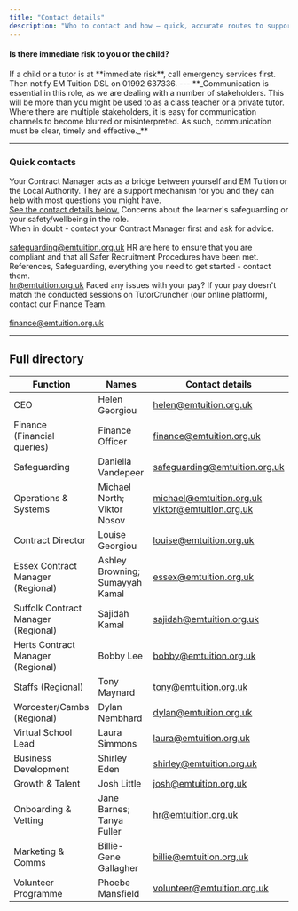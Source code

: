 ```yaml
---
title: "Contact details"
description: "Who to contact and how — quick, accurate routes to support."
---
```

#### Is there immediate risk to you or the child?
<Warning>
  If a child or a tutor is at **immediate risk**, call emergency services first. Then notify EM Tuition DSL on 01992 637336.
</Warning>
---
**_Communication is essential in this role, as we are dealing with a number of stakeholders. This will be more than you might be used to as a class teacher or a private tutor. Where there are multiple stakeholders, it is easy for communication channels to become blurred or misinterpreted. As such, communication must be clear, timely and effective._**

---
### Quick contacts

<CardGroup cols={2}>
  <Card title="Any questions about your role" icon="user">
    Your Contract Manager acts as a bridge between yourself and EM Tuition or the Local Authority. They are a support mechanism for you and they can help with most questions you might have.  <br/>
    <a href="">See the contact details below.</a>
      </Card>
  
  <Card title="Safeguarding" icon="umbrella">
    Concerns about the learner's safeguarding or your safety/wellbeing in the role.<br/>When in doubt - contact your Contract Manager first and ask for advice.<br/><br/>
    <a href="mailto:safeguarding@emtuition.org.uk">safeguarding@emtuition.org.uk</a>
  </Card>
</CardGroup>

<CardGroup cols={2}>
  <Card title="HR & Compliance" icon="shield">
    HR are here to ensure that you are compliant and that all Safer Recruitment Procedures have been met. References, Safeguarding, everything you need to get started - contact them.<br/>
    <a href="mailto:hr@emtuition.org.uk">hr@emtuition.org.uk</a>
  </Card>
  <Card title="Finance" icon="credit-card">
    Faced any issues with your pay? If your pay doesn't match the conducted sessions on TutorCruncher (our online platform), contact our Finance Team.<br/><br/>
    <a href="mailto:finance@emtuition.org.uk">finance@emtuition.org.uk</a>
  </Card>
</CardGroup>




---

## Full directory

| Function | Names | Contact details |
|---|---|---|
| CEO | Helen Georgiou | <a href="mailto:helen@emtuition.org.uk">helen@emtuition.org.uk</a> |
| Finance (Financial queries) | Finance Officer | <a href="mailto:finance@emtuition.org.uk">finance@emtuition.org.uk</a> |
| Safeguarding | Daniella Vandepeer | <a href="mailto:safeguarding@emtuition.org.uk">safeguarding@emtuition.org.uk</a> |
| Operations & Systems | Michael North; Viktor Nosov | <a href="mailto:michael@emtuition.org.uk">michael@emtuition.org.uk</a><br/><a href="mailto:viktor@emtuition.org.uk">viktor@emtuition.org.uk</a> |
| Contract Director | Louise Georgiou | <a href="mailto:louise@emtuition.org.uk">louise@emtuition.org.uk</a> |
| Essex Contract Manager (Regional) | Ashley Browning; Sumayyah Kamal | <a href="mailto:essex@emtuition.org.uk">essex@emtuition.org.uk</a> |
| Suffolk Contract Manager (Regional) | Sajidah Kamal | <a href="mailto:sajidah@emtuition.org.uk">sajidah@emtuition.org.uk</a> |
| Herts Contract Manager (Regional) | Bobby Lee| <a href="mailto:bobby@emtuition.org.uk">bobby@emtuition.org.uk</a> |
| Staffs (Regional) | Tony Maynard | <a href="mailto:tony@emtuition.org.uk">tony@emtuition.org.uk</a> |
| Worcester/Cambs (Regional) | Dylan Nembhard  | <a href="mailto:dylan@emtuition.org.uk">dylan@emtuition.org.uk</a> |
| Virtual School Lead | Laura Simmons | <a href="mailto:laura@emtuition.org.uk">laura@emtuition.org.uk</a> |
| Business Development | Shirley Eden | <a href="mailto:shirley@emtuition.org.uk">shirley@emtuition.org.uk</a> |
| Growth & Talent | Josh Little | <a href="mailto:josh@emtuition.org.uk">josh@emtuition.org.uk</a> |
| Onboarding & Vetting | Jane Barnes; Tanya Fuller | <a href="mailto:hr@emtuition.org.uk">hr@emtuition.org.uk</a> |
| Marketing & Comms | Billie-Gene Gallagher | <a href="mailto:billie@emtuition.org.uk">billie@emtuition.org.uk</a> |
| Volunteer Programme | Phoebe Mansfield | <a href="mailto:volunteer@emtuition.org.uk">volunteer@emtuition.org.uk</a> |

